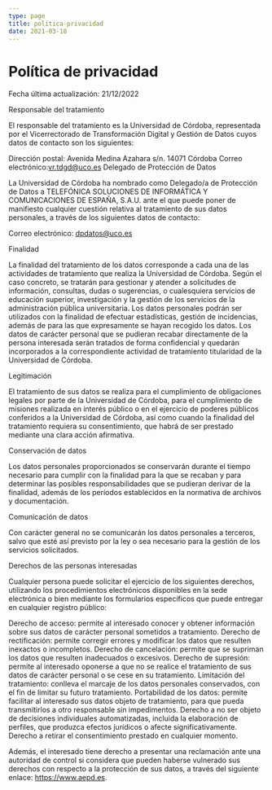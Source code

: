 ```yaml
---
type: page
title: politica-privacidad
date: 2021-03-18
---
```


# Política de privacidad

Fecha última actualización: 21/12/2022

Responsable del tratamiento

El responsable del tratamiento es la Universidad de Córdoba, representada por el Vicerrectorado de Transformación Digital y Gestión de Datos cuyos datos de contacto son los siguientes:

Dirección postal: Avenida Medina Azahara s/n. 14071 Córdoba
Correo electrónico:vr.tdgd@uco.es
Delegado de Protección de Datos

La Universidad de Córdoba ha nombrado como Delegado/a de Protección de Datos a TELEFÓNICA SOLUCIONES DE INFORMÁTICA Y COMUNICACIONES DE ESPAÑA, S.A.U. ante el que puede poner de manifiesto cualquier cuestión relativa al tratamiento de sus datos personales, a través de los siguientes datos de contacto:

Correo electrónico: dpdatos@uco.es

Finalidad

La finalidad del tratamiento de los datos corresponde a cada una de las actividades de tratamiento que realiza la Universidad de Córdoba. Según el caso concreto, se tratarán para gestionar y atender a solicitudes de información, consultas, dudas o sugerencias, o cualesquiera servicios de educación superior, investigación y la gestión de los servicios de la administración pública universitaria. Los datos personales podrán ser utilizados con la finalidad de efectuar estadísticas, gestión de incidencias, además de para las que expresamente se hayan recogido los datos. Los datos de carácter personal que se pudieran recabar directamente de la persona interesada serán tratados de forma confidencial y quedarán incorporados a la correspondiente actividad de tratamiento titularidad de la Universidad de Córdoba.

Legitimación

El tratamiento de sus datos se realiza para el cumplimiento de obligaciones legales por parte de la Universidad de Córdoba, para el cumplimiento de misiones realizada en interés público o en el ejercicio de poderes públicos conferidos a la Universidad de Córdoba, así como cuando la finalidad del tratamiento requiera su consentimiento, que habrá de ser prestado mediante una clara acción afirmativa.

Conservación de datos

Los datos personales proporcionados se conservarán durante el tiempo necesario para cumplir con la finalidad para la que se recaban y para determinar las posibles responsabilidades que se pudieran derivar de la finalidad, además de los períodos establecidos en la normativa de archivos y documentación.

Comunicación de datos

Con carácter general no se comunicarán los datos personales a terceros, salvo que esté así previsto por la ley o sea necesario para la gestión de los servicios solicitados.

Derechos de las personas interesadas

Cualquier persona puede solicitar el ejercicio de los siguientes derechos, utilizando los procedimientos electrónicos disponibles en la sede electrónica o bien mediante los formularios específicos que puede entregar en cualquier registro público:

Derecho de acceso: permite al interesado conocer y obtener información sobre sus datos de carácter personal sometidos a tratamiento.
Derecho de rectificación: permite corregir errores y modificar los datos que resulten inexactos o incompletos.
Derecho de cancelación: permite que se supriman los datos que resulten inadecuados o excesivos.
Derecho de supresión: permite al interesado oponerse a que no se realice el tratamiento de sus datos de carácter personal o se cese en su tratamiento.
Limitación del tratamiento: conlleva el marcaje de los datos personales conservados, con el fin de limitar su futuro tratamiento.
Portabilidad de los datos: permite facilitar al interesado sus datos objeto de tratamiento, para que pueda transmitirlos a otro responsable sin impedimentos.
Derecho a no ser objeto de decisiones individuales automatizadas, incluida la elaboración de perfiles, que produzca efectos jurídicos o afecte significativamente.
Derecho a retirar el consentimiento prestado en cualquier momento.

Además, el interesado tiene derecho a presentar una reclamación ante una autoridad de control si considera que pueden haberse vulnerado sus derechos con respecto a la protección de sus datos, a través del siguiente enlace: https://www.aepd.es.


